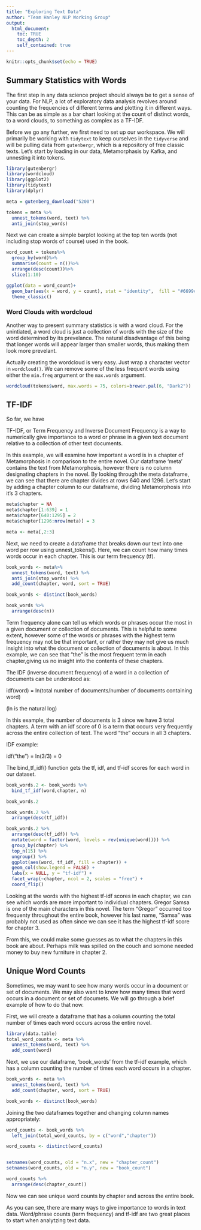 ```yaml
---
title: "Exploring Text Data"
author: "Team Hanley NLP Working Group"
output:
  html_document:
    toc: TRUE
    toc_depth: 2
    self_contained: true
---
```


```r
knitr::opts_chunk$set(echo = TRUE)
```

## Summary Statistics with Words

The first step in any data science project should always be to get a sense of your data. For NLP, a lot of exploratory data analysis revolves around counting the frequencies of different terms and plotting it in different ways. This can be as simple as a bar chart looking at the count of distinct words, to a word clouds, to something as complex as a TF-IDF. 

Before we go any further, we first need to set up our workspace. We will primarily be working with `tidytext` to keep ourselves in the `tidyverse` and will be pulling data from `gutenbergr`, which is a repository of free classic texts. Let's start by loading in our data, Metamorphasis by Kafka, and unnesting it into tokens.

```r
library(gutenbergr)
library(wordcloud)
library(ggplot2)
library(tidytext)
library(dplyr)

meta = gutenberg_download("5200") 

tokens = meta %>%
  unnest_tokens(word, text) %>%
  anti_join(stop_words) 

```

Next we can create a simple barplot looking at the top ten words (not including stop words of course) used in the book. 

```r

word_count = tokens%>%
  group_by(word)%>%
  summarise(count = n())%>%
  arrange(desc(count))%>%
  slice(1:10)

ggplot(data = word_count)+
  geom_bar(aes(x = word, y = count), stat = "identity",  fill = "#6699cc")+
  theme_classic()

```

### Word Clouds with wordcloud

Another way to present summary statistics is with a word cloud. For the unintiated, a word cloud is just a collection of words with the size of the word determined by its prevelance. The natural disadvantage of this being that longer words will appear larger than smaller words, thus making them look more prevelant.  

Actually creating the wordcloud is very easy. Just wrap a character vector in `wordcloud()`. We can remove some of the less frequent words using either the `min.freq` argument or the `max.words` argument. 

```r

wordcloud(tokens$word, max.words = 75, colors=brewer.pal(6, "Dark2"))

```

## TF-IDF

So far, we have 

TF-IDF, or Term Frequency and Inverse Document Frequency is a way to numerically give importance to a word or phrase in a given text document relative to a collection of other text documents. 

In this example, we will examine how important a word is in a chapter of Metamorphosis in comparison to the entire novel. Our dataframe 'meta' contains the text from Metamorphosis, however there is no column designating chapters in the novel. By looking through the meta dataframe, we can see that there are chapter divides at rows 640 and 1296. Let's start by adding a chapter column to our dataframe, dividing Metamorphosis into it's 3 chapters.


```r

meta$chapter = NA
meta$chapter[1:639] = 1
meta$chapter[640:1295] = 2
meta$chapter[1296:nrow(meta)] = 3

meta <- meta[,2:3]
```

Next, we need to create a dataframe that breaks down our text into one word per row using unnest_tokens(). Here, we can count how many times words occur in each chapter. This is our term frequency (tf).

```r
book_words <- meta%>%
  unnest_tokens(word, text) %>%
  anti_join(stop_words) %>%
  add_count(chapter, word, sort = TRUE)

book_words <- distinct(book_words)

book_words %>%
  arrange(desc(n))
```

Term frequency alone can tell us which words or phrases occur the most in a given document or collection of documents. This is helpful to some extent, however some of the words or phrases with the highest term frequency may not be that important, or rather they may not give us much insight into what the document or collection of documents is about. In this example, we can see that "the" is the most frequent term in each chapter,giving us no insight into the contents of these chapters. 

The IDF (inverse document frequency) of a word in a collection of documents can be understood as:

idf(word) = ln(total number of documents/number of documents containing word)

(ln is the natural log)

In this example, the number of documents is 3 since we have 3 total chapters. A term with an idf score of 0 is a term that occurs very frequently across the entire collection of text. The word "the" occurs in all 3 chapters. 

IDF example: 

idf("the") = ln(3/3) = 0

The bind_tf_idf() function gets the tf, idf, and tf-idf scores for each word in our dataset.

```r
book_words.2 <- book_words %>%
  bind_tf_idf(word,chapter, n)

book_words.2

book_words.2 %>%
  arrange(desc(tf_idf)) 

book_words.2 %>%
  arrange(desc(tf_idf)) %>%
  mutate(word = factor(word, levels = rev(unique(word)))) %>% 
  group_by(chapter) %>% 
  top_n(15) %>% 
  ungroup() %>%
  ggplot(aes(word, tf_idf, fill = chapter)) +
  geom_col(show.legend = FALSE) +
  labs(x = NULL, y = "tf-idf") +
  facet_wrap(~chapter, ncol = 2, scales = "free") +
  coord_flip()


```

Looking at the words with the highest tf-idf scores in each chapter, we can see which words are more important to individual chapters. Gregor Samsa is one of the main characters in this novel. The term "Gregor" occurred too frequenty throughout the entire book, however his last name, "Samsa" was probably not used as often since we can see it has the highest tf-idf score for chapter 3.

From this, we could make some guesses as to what the chapters in this book are about. Perhaps milk was spilled on the couch and somone needed money to buy new furniture in chapter 2.


## Unique Word Counts
Sometimes, we may want to see how many words occur in a document or set of documents. We may also want to know how many times that word occurs in a document or set of documets. We will go through a brief example of how to do that now.

First, we will create a dataframe that has a column counting the total number of times each word occurs across the entire novel.

```r
library(data.table)
total_word_counts <- meta %>%
  unnest_tokens(word, text) %>%
  add_count(word)
```

Next, we use our dataframe, 'book_words' from the tf-idf example, which has a column counting the number of times each word occurs in a chapter.

```r
book_words <- meta %>%
  unnest_tokens(word, text) %>%
  add_count(chapter, word, sort = TRUE)

book_words <- distinct(book_words)
```

Joining the two dataframes together and changing column names appropriately:

```r
word_counts <- book_words %>%
  left_join(total_word_counts, by = c("word","chapter"))

word_counts <- distinct(word_counts)


setnames(word_counts, old = "n.x", new = "chapter_count")
setnames(word_counts, old = "n.y", new = "book_count")

word_counts %>%
  arrange(desc(chapter_count))
```

Now we can see unique word counts by chapter and across the entire book.

As you can see, there are many ways to give importance to words in text data. Word/phrase counts (term frequency) and tf-idf are two great places to start when analytzing text data.
